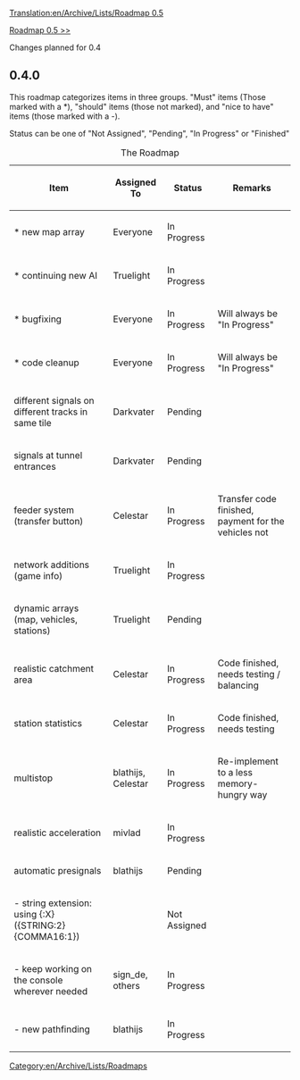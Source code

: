 [[Translation:en/Archive/Lists/Roadmap 0.5]]
[[Category:en/Archive/Lists/Roadmaps]]

[[en/Archive/Lists/Roadmap 0.5|Roadmap 0.5 >>]]

Changes planned for 0.4

== 0.4.0 ==

This roadmap categorizes items in three groups. "Must" items (Those marked with a *), "should" items (those not marked), and "nice to have" items (those marked with a -).

Status can be one of "Not Assigned", "Pending", "In Progress" or "Finished"

{| border="1"
|+ The Roadmap
|-
! Item !! Assigned To !! Status !! Remarks
|-
|* new map array || Everyone 
!class="wip" | In Progress || 
|-
|* continuing new AI || Truelight 
!class="wip" | In Progress ||
|-
|* bugfixing || Everyone 
!class="wip" | In Progress || Will always be "In Progress"
|-
|* code cleanup || Everyone 
!class="wip" | In Progress || Will always be "In Progress"
|-
|different signals on different tracks in same tile || Darkvater
!class="claimed" | Pending ||
|-
|signals at tunnel entrances || Darkvater 
!class="claimed" | Pending ||
|-
|feeder system (transfer button) || Celestar
!class="wip" | In Progress || Transfer code finished, payment for the vehicles not
|-
|network additions (game info) || Truelight 
!class="wip" | In Progress ||
|-
|dynamic arrays (map, vehicles, stations) || Truelight
!class="claimed" | Pending ||
|-
|realistic catchment area || Celestar
!class="wip" | In Progress || Code finished, needs testing / balancing
|-
|station statistics || Celestar
!class="wip" | In Progress || Code finished, needs testing 
|-
|multistop || blathijs, Celestar
!class="wip" | In Progress || Re-implement to a less memory-hungry way
|-
|realistic acceleration || mivlad
!class="wip" | In Progress ||
|-
|automatic presignals || blathijs
!class="claimed" | Pending ||
|-
| - string extension: using {:X} ({STRING:2}{COMMA16:1}) ||
!class="done" | Not Assigned ||
|-
| - keep working on the console wherever needed || sign_de, others
!class="wip" | In Progress ||
|-
| - new pathfinding || blathijs
!class="wip" | In Progress ||
|}